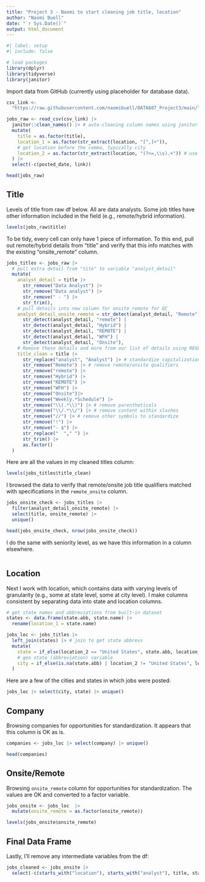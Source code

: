 ```yaml
---
title: "Project 3 - Naomi to start cleaning job title, location"
author: "Naomi Buell"
date: "`r Sys.Date()`"
output: html_document
---
```


```r
#| label: setup
#| include: false

# load packages
library(dplyr)
library(tidyverse)
library(janitor)
```

Import data from GitHub (currently using placeholder for database data).

```r
csv_link <-
  "https://raw.githubusercontent.com/naomibuell/DATA607_Project3/main/linkedin-jobs-usa.csv"

jobs_raw <- read_csv(csv_link) |>
  janitor::clean_names() |> # auto-cleaning column names using janitor package
  mutate(
    title = as.factor(title),
    location_1 = as.factor(str_extract(location, "[^,]+")),
    # get location before the comma, typically city
    location_2 = as.factor(str_extract(location, "(?<=,\\s).+")) # use REGEX to get location after the comma, typically state
  ) |> 
  select(-c(posted_date, link))

head(jobs_raw)
```

## Title

Levels of title from raw df below. All are data analysts. Some job titles have other information included in the field (e.g., remote/hybrid information).

```r
levels(jobs_raw$title)
```

To be tidy, every cell can only have 1 piece of information. To this end, pull out remote/hybrid details from "title" and verify that this info matches with the existing "onsite_remote" column.

```r

jobs_titles <- jobs_raw |>
  # pull extra detail from "tite" to variable "analyst_detail"
  mutate(
    analyst_detail = title |>
      str_remove("Data Analyst") |>
      str_remove("Data analyst") |>
      str_remove(" - ") |>
      str_trim(),
    # pull details into new column for onsite_remote for QC
    analyst_detail_onsite_remote = str_detect(analyst_detail, "Remote") |
      str_detect(analyst_detail, "remote") |
      str_detect(analyst_detail, "Hybrid") |
      str_detect(analyst_detail, "REMOTE") |
      str_detect(analyst_detail, "WFH") |
      str_detect(analyst_detail, "Onsite"),
    # Remove these details and more from our list of details using REGEX
    title_clean = title |>
      str_replace("analyst", "Analyst") |> # standardize capitalization
      str_remove("Remote") |> # remove remote/onsite qualifiers
      str_remove("remote") |>
      str_remove("Hybrid") |>
      str_remove("REMOTE") |>
      str_remove("WFH") |> 
      str_remove("Onsite")|>
      str_remove("Weekly.*Schedule") |> 
      str_remove("\\(.*\\)") |> # remove parentheticals
      str_remove("\\/.*\\/") |> # remove content within slashes
      str_remove("//") |> # remove other symbols to standardize
      str_remove("!") |>
      str_remove("- $") |> 
      str_replace("  "," ") |> 
      str_trim() |> 
      as.factor()
  )
```

Here are all the values in my cleaned titles column:

```r
levels(jobs_titles$title_clean)
```

I browsed the data to verify that remote/onsite job title qualifiers matched with specifications in the `remote_onsite` column.

```r
jobs_onsite_check <- jobs_titles |> 
  filter(analyst_detail_onsite_remote) |> 
  select(title, onsite_remote) |> 
  unique()

head(jobs_onsite_check, nrow(jobs_onsite_check))
```

I do the same with seniority level, as we have this information in a column elsewhere.

```r

```

## Location

Next I work with location, which contains data with varying levels of granularity (e.g., some at state level, some at city level). I make columns consistent by separating data into state and location columns.

```r
# get state names and abbreviations from built-in dataset
states <- data.frame(state.abb, state.name) |>
  rename(location_1 = state.name)

jobs_loc <- jobs_titles |>
  left_join(states) |> # join to get state abbrevs
  mutate(
    state = if_else(location_2 == "United States", state.abb, location_2),
    # gen state (abbreviation) variable
    city = if_else(is.na(state.abb) | location_2 != "United States", location_1, NA)
  )
```

Here are a few of the cities and states in which jobs were posted:

```r
jobs_loc |> select(city, state) |> unique()
```

## Company

Browsing companies for opportunities for standardization. It appears that this column is OK as is.

```r
companies <- jobs_loc |> select(company) |> unique()

head(companies)
```

## Onsite/Remote

Browsing `onsite_remote` column for opportunities for standardization. The values are OK and converted to a factor variable.

```r
jobs_onsite <- jobs_loc  |>
  mutate(onsite_remote = as.factor(onsite_remote))

levels(jobs_onsite$onsite_remote)
```

## Final Data Frame

Lastly, I'll remove any intermediate variables from the df:

```r
jobs_cleaned <- jobs_onsite |> 
  select(-c(starts_with("location"), starts_with("analyst"), title, state.abb))
```

